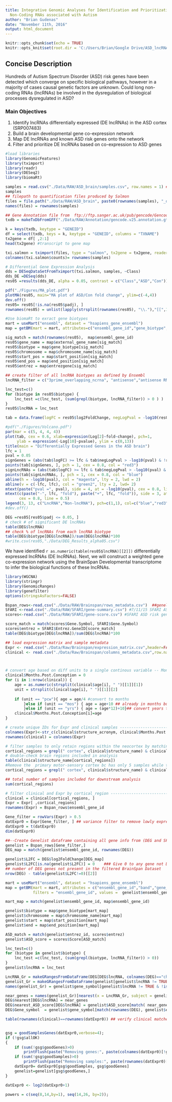 ```yaml
---
title: Integrative Genomic Analyses for Identification and Prioritization of Long
  Non-Coding RNAs associated with Autism
author: "Brian Gudenas"
date: "November 11th, 2016"
output: html_document
---
```


```r
knitr::opts_chunk$set(echo = TRUE)
knitr::opts_knit$set(root.dir = 'C:/Users/Brian/Google Drive/ASD_lncRNAs')
```
## Concise Description
Hundreds of Autism Spectrum Disorder (ASD) risk genes have been detected which converge on specific biological pathways, however in a majority of cases causal genetic factors are unknown. Could long non-coding RNAs (lncRNAs) be involved in the dysregulation of biological processes dysregulated in ASD?

### Main Objectives
1) Identify lncRNAs differentially expressed (DE lncRNAs) in the ASD cortex (SRP007483)
2) Build a brain developmental gene co-expression network 
3) Map DE lncRNAs and known ASD risk genes onto the network
4) Filter and prioritize DE lncRNAs based on co-expression to ASD genes


```r
#load libraries
library(GenomicFeatures)
library(tximport)
library(readr)
library(DESeq2)
library(biomaRt)

samples = read.csv("./Data/RAW/ASD_brain/samples.csv", row.names = 1) ##Sample metadata w/ rownames as sample names
samples
## filepath to quantification files produced by Salmon
files = file.path("./Data/RAW/ASD_brain", paste0(rownames(samples), "_quant"), "quant.sf")
names(files) = rownames(samples)

## Gene Annotation file from  ftp://ftp.sanger.ac.uk/pub/gencode/Gencode_human/release_25/gencode.v25.annotation.gtf.gz
txdb = makeTxDbFromGFF("./Data/RAW/Annotation/gencode.v25.annotation.gtf.gz") 

k = keys(txdb, keytype = "GENEID")
df = select(txdb, keys = k, keytype = "GENEID", columns = "TXNAME")
tx2gene = df[ ,2:1]
head(tx2gene) #transcript to gene map

txi.salmon = tximport(files, type = "salmon", tx2gene = tx2gene, reader = read_tsv)
colnames(txi.salmon$counts)= rownames(samples)

# Differential Gene Expression Analysis
dds = DESeqDataSetFromTximport(txi.salmon, samples, ~Class)
dds_DE =DESeq(dds)
res05 =results(dds_DE, alpha = 0.05, contrast = c("Class","ASD","Con")) 

pdf("./Figures/MA_plot.pdf")
plotMA(res05, main="MA plot of ASD/Con fold change", ylim=c(-4,4))
dev.off()
res05= res05[!is.na(res05$padj), ]  
rownames(res05) = unlist(lapply(strsplit(rownames(res05), "\\."),"[[",1)) ## remove trailing decimals

#Use biomaRt to exract gene biotypes
mart = useMart("ensembl", dataset = "hsapiens_gene_ensembl")
map = getBM(mart = mart, attributes=c("ensembl_gene_id","gene_biotype","start_position","end_position","chromosome_name", "external_gene_name"),filters = "ensembl_gene_id", values=rownames(res05))

sig_match = match(rownames(res05),  map$ensembl_gene_id)
res05$gene_name = map$external_gene_name[sig_match]
res05$biotype = map$gene_biotype[sig_match]
res05$chromosome = map$chromosome_name[sig_match]
res05$start_pos = map$start_position[sig_match]
res05$end_pos = map$end_position[sig_match]
res05$entrez = map$entrezgene[sig_match]

## create filter of all lncRNA biotypes as defined by Ensembl
lncRNA_filter = c("3prime_overlapping_ncrna", "antisense","antisense RNA", "lincRNA","ncrna host","processed_transcript", "sense_intronic" , "sense_overlapping")

lnc_test=c()
for (biotype in res05$biotype) {
    lnc_test =c(lnc_test, (sum(grepl(biotype, lncRNA_filter)) > 0 ) )
}
res05$lncRNA = lnc_test

tab = data.frame(logFC = res05$log2FoldChange, negLogPval = -log10(res05$padj))

#pdf("./Figures/Volcano.pdf")
par(mar = c(5, 4, 4, 4))
plot(tab, cex = 0.6, xlab=expression(Log[2]~fold~change), pch=1,
     ylab = expression(-Log[10]~pvalue), ylim = c(0,13))
title(main = "Differentially Expressed Genes in the ASD brain")
lfc = 1
pval = 0.05
signGenes = (abs(tab$logFC) >= lfc & tab$negLogPval > -log10(pval) & !res05$lncRNA)
points(tab[signGenes, ], pch = 1, cex = 0.8, col = "red3")
signLncRNAs = (abs(tab$logFC) >= lfc & tab$negLogPval > -log10(pval) & res05$lncRNA)
points(tab[signLncRNAs, ], pch = 1, cex = 0.8, col = "blue")
abline(h = -log10(pval), col = "magenta", lty = 2, lwd = 2)
abline(v = c(-lfc, lfc), col = "green2", lty = 2, lwd= 2)
mtext(paste("pval =", pval), side = 4, at = -log10(pval), cex = 0.8, line = 0.5, las = 1)
mtext(c(paste("-", lfc, "fold"), paste("+", lfc, "fold")), side = 3, at = c(-lfc, lfc),
      cex = 0.8, line = 0.5)
legend(3, 13, c("LncRNA","Non-lncRNA"), pch=c(1,1), col=c("blue","red3"))
#dev.off()

DEG =res05[res05$padj <= 0.05, ]
# check # of significant DE lncRNAs
table(DEG$lncRNA)
## check % of lncRNAs from each lncRNA biotype
table(DEG$biotype[DEG$lncRNA])/sum(DEG$lncRNA)*100
#write.csv(res05,"./Data/DEG_Results_alpha05.csv")

```
We have identified `r as.numeric(table(res05$lncRNA)[[2]])` differentially expressed lncRNAs (DE lncRNAs). Next, we will construct a weighted gene co-expression network using the BrainSpan Developmental transcriptome to infer the biological functions of these lncRNAs.

```r
library(WGCNA)
library(stringr)
library(GenomicRanges)
library(genefilter)
options(stringsAsFactors=FALSE)

Bspan_rows<-read.csv("./Data/RAW/Brainspan/rows_metadata.csv")  ##genelist of Brainspan transcriptome summarized to genes,5/15
SFARI <-read.csv("./Data/RAW/SFARI/gene-summary.csv") #7/11/15 SFARI ASD genes, 707 total
scores<-read.csv("./Data/RAW/SFARI/gene-score.csv") #SFARI ASD risk gene scores

score_match = match(scores$Gene.Symbol, SFARI$Gene.Symbol)
scores$entrez = SFARI$Entrez.GeneID[score_match]
table(DEG$biotype[DEG$lncRNA])/sum(DEG$lncRNA)*100

## load expression matrix and sample metadata
Expr <- read.csv("./Data/Raw/Brainspan/expression_matrix.csv",header=FALSE,row.names=1)  ##RPKM expression data
clinical <- read.csv("./Data/Raw/Brainspan/columns_metadata.csv",row.names=1)



# convert age based on diff units to a single continous variable -- Months Post-conception (conception ~10 months)
clinical$Months.Post.Conception = 0
for (i in 1:nrow(clinical)) {
    age = as.numeric(strsplit(clinical$age[i], " ")[[1]][1])
    unit = strsplit(clinical$age[i], " ")[[1]][2]
    
    if (unit == "pcw"){ age = age/4 #convert to months
        }else if (unit == "mos") { age = age+10 ## already in months but need to add 10 months for conception
        }else if (unit == "yrs") { age = (age*12)+10}## convert years to months then add 10 for conception
    clinical$Months.Post.Conception[i]=age
}

# create unique IDs for Expr and clinical samples -------------------------
colnames(Expr)<-str_c(clinical$structure_acronym, clinical$Months.Post.Conception, clinical$gender,clinical$donor_id, sep="_")
rownames(clinical) = colnames(Expr)

# filter samples to only retain regions within the neocortex by matching " cortex" and not cerebellar cortex which is in the cerebellum and not neocortex
cortical_regions = grepl(" cortex", clinical$structure_name) & clinical$structure_name != "cerebellar cortex"
# double-check brain regions included in analysis
table(clinical$structure_name[cortical_regions])
#Remove the  primary motor-sensory cortex bc has only 5 samples while the rest all have ~30
cortical_regions = grepl(" cortex", clinical$structure_name) & clinical$structure_name != "cerebellar cortex" & clinical$structure_name != "primary motor-sensory cortex (samples)"

## total number of samples included for downstream analysis
sum(cortical_regions)

# filter clinical and Expr by cortical_region -----------------------------
clinical = clinical[cortical_regions, ]
Expr = Expr[ ,cortical_regions] 
rownames(Expr) = Bspan_rows$ensembl_gene_id

Gene_filter = rowVars(Expr) > 0.5
datExpr0 = Expr[Gene_filter, ] ## variance filter to remove lowly expressed genes
datExpr0 = t(datExpr0)
dim(datExpr0)

##--Create Genelist dataframe containing all gene info from (DEG and SFARI)
genelist = Bspan_rows[Gene_filter,]
DEG_map = match(genelist$ensembl_gene_id, rownames(DEG))

genelist$L2FC = DEG$log2FoldChange[DEG_map]
genelist$L2FC[is.na(genelist$L2FC)] = 0    ### Give 0 to any gene not Differentially expressed
## number of DEG genes not present in the filtered BrainSpan Dataset
nrow(DEG) - table(genelist$L2FC!=0)[[2]]

mart = useMart("ensembl", dataset = "hsapiens_gene_ensembl")
map = getBM(mart = mart, attributes = c("ensembl_gene_id","band","gene_biotype","chromosome_name","start_position","end_position"),
            filters = "ensembl_gene_id", values =  genelist$ensembl_gene_id)

mart_map = match(genelist$ensembl_gene_id, map$ensembl_gene_id)

genelist$biotype = map$gene_biotype[mart_map]
genelist$chromosome = map$chromosome_name[mart_map]
genelist$start = map$start_position[mart_map]
genelist$end = map$end_position[mart_map]

ASD_match = match(genelist$entrez_id, scores$entrez)
genelist$ASD_score = scores$Score[ASD_match]

lnc_test=c()
for (biotype in genelist$biotype) {
    lnc_test =c(lnc_test, (sum(grepl(biotype, lncRNA_filter)) > 0))
}
genelist$lncRNA = lnc_test

LncRNA_Gr = makeGRangesFromDataFrame(DEG[DEG$lncRNA, colnames(DEG)=="chromosome" | colnames(DEG)=="start_pos" |  colnames(DEG)=="end_pos"], start.field = "start_pos", end.field = "end_pos" )
genelist_Gr = makeGRangesFromDataFrame(genelist[genelist$lncRNA != TRUE & !is.na(genelist$start), colnames(genelist)=="chromosome" | colnames(genelist)=="start" |  colnames(genelist)=="end" ], start.field = "start", end.field = "end" )
names(genelist_Gr) = genelist$gene_symbol[genelist$lncRNA != TRUE & !is.na(genelist$start) ]

near_genes = names(genelist_Gr)[nearest(x = LncRNA_Gr, subject = genelist_Gr)]
DEG$nearest[DEG$lncRNA] = near_genes
DEG$nearest_ASD_score[DEG$lncRNA] = genelist$ASD_score[match( near_genes, genelist$gene_symbol)]
DEG$Gene_symbol  = genelist$gene_symbol[match(rownames(DEG), genelist$ensembl_gene_id)]

table(rownames(clinical)==rownames(datExpr0)) ## verify clinical matches expression for all samples


gsg = goodSamplesGenes(datExpr0,verbose=4);
if (!gsg$allOK)
{
    if (sum(!gsg$goodGenes)>0)
        printFlush(paste("Removing genes:", paste(colnames(datExpr0)[!gsg$goodGenes], collapse = ", ")));
    if (sum(!gsg$goodSamples)>0)
        printFlush(paste("Removing samples:", paste(rownames(datExpr0)[!gsg$goodSamples], collapse = ", ")))
    datExpr0= datExpr0[gsg$goodSamples, gsg$goodGenes]
    genelist=genelist[gsg$goodGenes,]
}

datExpr0 <- log2(datExpr0+1)

powers = c(seq(8,14,by=1), seq(14,26, by=2));
```
